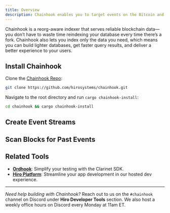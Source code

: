 ```yaml
---
title: Overview
description: Chainhook enables you to target events on the Bitcoin and Stacks blockchain important to your use case in order to trigger actions based on those events.
---
```



Chainhook is a reorg-aware indexer that serves reliable blockchain data—you don’t have to waste time reindexing your database every time there’s a fork. Chainhook also lets you index only the data you need, which means you can build lighter databases, get faster query results, and deliver a better experience to your users.

## Install Chainhook

<Steps>
<Step>

Clone the [Chainhook Repo](https://github.com/hirosystems/chainhook):

```bash title="Terminal"
git clone https://github.com/hirosystems/chainhook.git
```

</Step>

<Step>

Navigate to the root directory and run `cargo chainhook-install`:

```bash title="Terminal"
cd chainhook && cargo chainhook-install
```

</Step>
</Steps>

## Create Event Streams

<Cards>
  <Card
    href="/chainhook/features/create-bitcoin-chainhook"
    title="Create a Bitcoin chainhook"
    description="Build a chainhook that reacts to events on the Bitcoin blockchain."
  />
  <Card
    href="/chainhook/features/create-stacks-chainhook"
    title="Create a Stacks chainhook"
    description="Build a chainhook that reacts to events on the Stacks blockchain."
  />
  <Card
    href="/chainhook/features/test-your-chainhooks"
    title="Test your chainhooks"
    description="Test and debug your chainhooks in a local environment."
  />
</Cards>

## Scan Blocks for Past Events

<Cards>
  <Card
    href="/chainhook/features/create-bitcoin-chainhook"
    title="Index Bitcoin"
    description="Scan past Bitcoin blocks for the data you need."
  />
  <Card
    href="/chainhook/features/create-stacks-chainhook"
    title="Index Stacks"
    description="Scan past Stacks blocks for the data you need."
  />
</Cards>

## Related Tools

- **[Ordhook](/bitcoin/ordhook)**: Simplify your testing with the Clarinet SDK.
- **[Hiro Platform](/stacks/platform)**: Streamline your app development in our hosted dev experience.

---

_Need help building with Chainhook?_ Reach out to us on the `#chainhook` channel on Discord under **Hiro Developer Tools** section. We also host a weekly office hours on Discord every Monday at 11am ET.